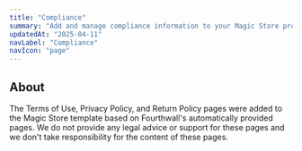 ```yaml
---
title: "Compliance"
summary: "Add and manage compliance information to your Magic Store products."
updatedAt: "2025-04-11"
navLabel: "Compliance"
navIcon: "page"
---
```


## About

The Terms of Use, Privacy Policy, and Return Policy pages were added to the Magic Store template based on Fourthwall's automatically provided pages. We do not provide any legal advice or support for these pages and we don't take responsibility for the content of these pages.
